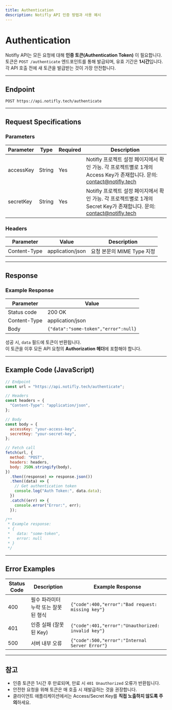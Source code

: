 ```yaml
---
title: Authentication
description: Notifly API 인증 방법과 사용 예시
---
```


# Authentication

Notifly API는 모든 요청에 대해 **인증 토큰(Authentication Token)** 이 필요합니다.  
토큰은 `POST /authenticate` 엔드포인트를 통해 발급되며, 유효 기간은 **1시간**입니다.  
각 API 호출 전에 새 토큰을 발급받는 것이 가장 안전합니다.

---

## Endpoint

`POST https://api.notifly.tech/authenticate`

---

## Request Specifications

### Parameters

| Parameter | Type   | Required | Description                                                                                                                 |
| ---------- | ------ | -------- | --------------------------------------------------------------------------------------------------------------------------- |
| accessKey  | String | Yes      | Notifly 프로젝트 설정 페이지에서 확인 가능. 각 프로젝트별로 1개의 Access Key가 존재합니다. 문의: contact@notifly.tech |
| secretKey  | String | Yes      | Notifly 프로젝트 설정 페이지에서 확인 가능. 각 프로젝트별로 1개의 Secret Key가 존재합니다. 문의: contact@notifly.tech |

### Headers

| Parameter    | Value            | Description                   |
| ------------- | ---------------- | ------------------------------ |
| Content-Type  | application/json | 요청 본문의 MIME Type 지정     |

---

## Response

### Example Response

| Parameter    | Value                        |
| ------------- | ---------------------------- |
| Status code   | 200 OK                       |
| Content-Type  | application/json             |
| Body          | `{"data":"some-token","error":null}` |

성공 시, `data` 필드에 토큰이 반환됩니다.  
이 토큰을 이후 모든 API 요청의 **Authorization 헤더**에 포함해야 합니다.

---

## Example Code (JavaScript)

```js
// Endpoint
const url = "https://api.notifly.tech/authenticate";

// Headers
const headers = {
  "Content-Type": "application/json",
};

// Body
const body = {
  accessKey: "your-access-key",
  secretKey: "your-secret-key",
};

// Fetch call
fetch(url, {
  method: "POST",
  headers: headers,
  body: JSON.stringify(body),
})
  .then((response) => response.json())
  .then((data) => {
    // Get authentication token
    console.log("Auth Token:", data.data);
  })
  .catch((err) => {
    console.error("Error:", err);
  });

/**
 * Example response:
 * {
 *   data: "some-token",
 *   error: null
 * }
 */
```

---

## Error Examples

| Status Code | Description                              | Example Response |
| ------------ | ---------------------------------------- | ---------------- |
| 400          | 필수 파라미터 누락 또는 잘못된 형식      | `{"code":400,"error":"Bad request: missing key"}` |
| 401          | 인증 실패 (잘못된 Key)                   | `{"code":401,"error":"Unauthorized: invalid key"}` |
| 500          | 서버 내부 오류                            | `{"code":500,"error":"Internal Server Error"}` |

---

## 참고

- 인증 토큰은 1시간 후 만료되며, 만료 시 `401 Unauthorized` 오류가 반환됩니다.  
- 안전한 요청을 위해 토큰은 매 호출 시 재발급하는 것을 권장합니다.  
- 클라이언트 애플리케이션에서는 Access/Secret Key를 **직접 노출하지 않도록 주의**하세요.
